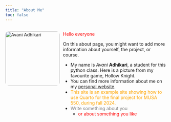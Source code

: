 ```yaml
---
title: "About Me"
toc: false
---
```


<div style="display: flex; gap: 10px; align-items: flex-start;">

<img src="images/pic.png" alt="Avani Adhikari" style="width: 170px; border-radius: 10px;">

<div>
  <p><span style="color:red">Hello everyone</span></p>
  <p>On this about page, you might want to add more information about yourself, the project, or course. </p>

  - My name is *Avani* **Adhikari**, a student for this python class. Here is a picture from my favourite game, Hollow Knight.
  - You can find more information about me on my [personal website](https://www.design.upenn.edu/people/eric-delmelle).
  - <span style="color:orange">This site is an example site showing how to use Quarto for the final project for MUSA 550, during fall 2024.</span>
  - <span style="color:gray">Write something about you</span>
    - <span style="color:red">or about something you like</span>
</div>

</div>